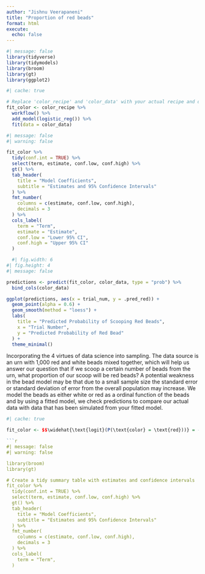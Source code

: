 ```yaml
---
author: "Jishnu Veerapaneni"
title: "Proportion of red beads"
format: html
execute:
  echo: false
---
```


```r
#| message: false
library(tidyverse)
library(tidymodels)
library(broom)
library(gt)
library(ggplot2) 

#| cache: true

# Replace 'color_recipe' and 'color_data' with your actual recipe and dataset
fit_color <- color_recipe %>%
  workflow() %>%
  add_model(logistic_reg()) %>%
  fit(data = color_data)

#| message: false
#| warning: false

fit_color %>%
  tidy(conf.int = TRUE) %>%
  select(term, estimate, conf.low, conf.high) %>%
  gt() %>%
  tab_header(
    title = "Model Coefficients",
    subtitle = "Estimates and 95% Confidence Intervals"
  ) %>%
  fmt_number(
    columns = c(estimate, conf.low, conf.high),
    decimals = 3
  ) %>%
  cols_label(
    term = "Term",
    estimate = "Estimate",
    conf.low = "Lower 95% CI",
    conf.high = "Upper 95% CI"
  )

  #| fig.width: 6
#| fig.height: 4
#| message: false

predictions <- predict(fit_color, color_data, type = "prob") %>%
  bind_cols(color_data)

ggplot(predictions, aes(x = trial_num, y = .pred_red)) + 
  geom_point(alpha = 0.6) +
  geom_smooth(method = "loess") +
  labs(
    title = "Predicted Probability of Scooping Red Beads",
    x = "Trial Number",
    y = "Predicted Probability of Red Bead"
  ) +
  theme_minimal()

```


Incorporating the 4 virtues of data science into sampling. The data source is an urn with 1,000 red and white beads mixed together, which will help us answer our question that if we scoop a certain number of beads from the urn, what proportion of our scoop will be red beads? A potential weakness in the bead model may be that due to a small sample size the standard error or standard deviation of error from the overall population may increase. We model the beads as either white or red as a ordinal function of the beads and by using a fitted model, we check predictions to compare our actual data with data that has been simulated from your fitted model.








```r
#| cache: true

fit_color <- $$\widehat{\text{logit}(P(\text{color} = \text{red}))} = -0.66$$
```


```r
```r
#| message: false
#| warning: false

library(broom)
library(gt)

# Create a tidy summary table with estimates and confidence intervals
fit_color %>%
  tidy(conf.int = TRUE) %>%
  select(term, estimate, conf.low, conf.high) %>%
  gt() %>%
  tab_header(
    title = "Model Coefficients",
    subtitle = "Estimates and 95% Confidence Intervals"
  ) %>%
  fmt_number(
    columns = c(estimate, conf.low, conf.high),
    decimals = 3
  ) %>%
  cols_label(
    term = "Term",
  )
```
